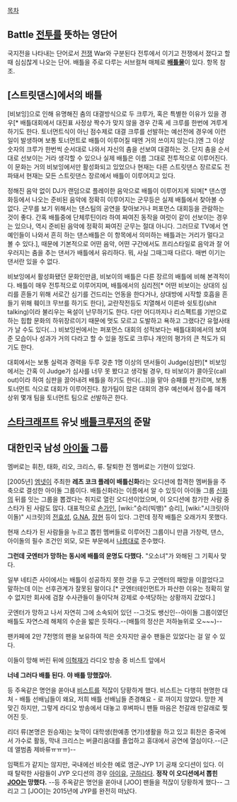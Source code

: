 [[목차]]

== Battle [[전투]]를 뜻하는 영단어 ==
국지전을 나타내는 단어로서 [[전쟁]] War와 구분된다 전투에서 이기고 전쟁에서 졌다고 할때 심심찮게 나오는 단어. 배틀을 주로 다루는 서브컬쳐 매체로 '''[[배틀물]]'''이 있다. 항목 참조.

== [스트릿댄스]에서의 배틀 ==
[비보잉]으로 인해 유명해진 춤의 대결방식으로 두 크루가, 혹은 특별한 이유가 있을 경우[* 배틀대회에서 대진표 사정상 짝수가 맞지 않을 경우 간혹 세 크루를 한번에 겨루게 하기도 한다. 토너먼트식이 아닌 점수제로 대결 크루를 선발하는 예선전에 경우에 이런 일이 발생하며 보통 토너먼트로 배틀이 이루어질 때엔 거의 쓰이지 않는다.]엔 그 이상 숫자의 크루가 한번씩 순서대로 나와서 자신의 춤을 선보여 대결하는 것. 단지 춤을 순서대로 선보이는 거라 생각할 수 있으나 실제 배틀은 이름 그대로 전투적으로 이루어진다. 이 문화는 거의 비보잉에서만 활성화되고 있었으나 현재는 다른 스트릿댄스 장르로도 전파돼서 현재는 모든 스트릿댄스 장르에서 배틀이 이루어지고 있다.

정해진 음악 없이 DJ가 랜덤으로 플레이한 음악으로 배틀이 이루어지게 되며[* 댄스영화등에서 나오는 준비된 음악에 정확히 이루어지는 군무등은 실제 배틀에서 찾아볼 수 없다. 군무를 보기 위해서는 댄스팀의 공연을 찾아보거나 퍼포먼스 대회등을 관람하는 것이 좋다. 간혹 배틀중에 단체루틴이라 하여 짜여진 동작을 여럿이 같이 선보이는 경우는 있으나, 역시 준비된 음악에 정확히 짜여진 군무는 절대 아니다. 그러므로 TV에서 연예인들이 나와서 흔히 하는 댄스배틀은 이 항목에서 의미하는 배틀과는 거리가 멀다고 볼 수 있다.], 때문에 기본적으로 어떤 음악, 어떤 구간에서도 프리스타일로 음악과 잘 어우러지는 춤을 추는 댄서가 배틀에서 유리하다. 뭐, 사실 그때그때 다르다. 매번 이기는 댄서란 있을 수 없다.

비보잉에서 활성화됐던 문화인만큼, 비보이의 배틀은 다른 장르의 배틀에 비해 본격적이다. 배틀이 매우 전투적으로 이루어지며, 배틀에서의 심리전[* 어떤 비보이는 상대의 심리를 흔들기 위해 서로간 심기를 건드리는 언동을 한다거나, 상대방에 시작할 호흡을 흔들기 위해 훼이크 무브를 하기도 한다], 교란작전등도 치열해서 이른바 쉿토킹(shit talking)이라 불리우는 욕설이 난무하기도 한다. 다만 어디까지나 리스펙트를 기반으로 하는 힙합 문화의 하위장르이기 때문에 멋도 모르고 도발하고 욕하고 그랬다간 유혈사태가 날 수도 있다(...)
비보잉씬에서는 퍼포먼스 대회의 성적보다는 배틀대회에서의 보여준 모습이나 성과가 거의 다라고 할 수 있을 정도로 크루나 개인의 평가의 큰 척도가 되기도 한다.

대회에서는 보통 실력과 경력을 두루 갖춘 1명 이상의 댄서들이 Judge(심판)[* 비보잉에서는 간혹 이 Judge가 심사를 너무 못 봤다고 생각될 경우, 타 비보이가 콜아웃(call out)이라 하여 심판을 끌어내려 배틀을 하기도 한다(...)]을 맡아 승패를 판가르며, 보통 토너먼트 식으로 대회가 이루어진다. 참가팀이 많은 대회의 경우 예선에서 점수를 매겨 상위 몇개 팀을 토너먼트 팀으로 선발하곤 한다.

== [[스타크래프트]] 유닛 [[배틀크루저]]의 준말 ==

== 대한민국 남성 [[아이돌]] 그룹 ==
멤버로는 휘찬, 태화, 리오, 크리스, 류. 탈퇴한 전 멤버로는 기현이 있었다.

[2005년] [[엠넷]]이 주최한 '''레츠 코크 플레이 배틀신화'''라는 오디션에 합격한 멤버들을 주축으로 결성한 아이돌 그룹이다. 배틀신화라는 이름에서 알 수 있듯이 아이돌 그룹 [[신화]]의 뒤를 잇는 그룹을 뽑겠다는 취지로 열린 오디션이었으며, 이 오디션에 참가한 사람 중 스타가 된 사람도 많다. 대표적으로 [[손가인]], [wiki:"승리(빅뱅)" 승리], [wiki:"시크릿(아이돌)" 시크릿]의 [[전효성]], [[G.NA]], [[장현]] 등이 있다. 그런데 정작 배틀은 오래가지 못했다.

현재 스타가 된 사람들을 누르고 뽑힌 멤버들로 이루어진 그룹이니 만큼 가창력, 댄스, 아이돌의 필수 조건인 외모, 모든 부문에서 [[나름]]대로 준수했다.

'''그런데 굿엔터가 망하는 동시에 배틀의 운명도 다했다.''' "오소녀"가 와해된 그 기획사 맞다.

일부 네티즌 사이에서는 배틀이 성공하지 못한 것을 두고 굿엔터의 패망을 이끌었다고 말하는데 이는 선후관계가 잘못된 말이다.[* 굿엔터테인먼트가 파산한 이유는 정확히 알 수 없지만 회사에 검찰 수사관들이 들이닥쳐 강제로 수색당하는 상황까지 갔었다.]

굿엔터가 망하고 나서 자연히 그에 소속되어 있던 --그것도 쌩신인--아이돌 그룹이였던 배틀도 자연스레 해체의 수순을 밟은 듯하다.--(배틀의 정산은 저하늘위로 오~~~)--

팬카페에 2만 7천명의 팬을 보유하여 적은 숫자지만 골수 팬들은 있었다는 걸 알 수 있다. 

이들이 망해 버린 뒤에 [[이혁재]]가 라디오 방송 중 비스트 앞에서 

'''너네 그러다 배틀 된다.'''
'''야 배틀 망했잖아.'''

등 주옥같은 명언을 쏟아내 [[비스트]]를 적잖이 당황하게 했다. 비스트는 다행히 현명한 대처 - 배틀 선배님들이 왜요, 저희 배틀 선배님들 존경해요 - 로 까이지 않았다. 망한 게 맞긴 하지만, 그렇게 라디오 방송에서 대놓고 후벼파니 팬들 마음은 천갈래 만갈래로 찢어진 듯.

리더 류(본명은 원승재)는 늦깍이 대학생(한예종 연기)생활을 하고 있고 휘찬은 중국에서 가수로 활동, 막내 크리스는 버클리음대를 졸업하고 홍대에서 공연에 열심이다.--(근데 앨범좀 제바류ㅠㅠㅠ)--

임팩트가 같지는 않지만, 국내에선 비슷한 예로 엠군-JYP 1기 공채 오디션이 있다. 이 때 탈락한 사람들이 JYP 오디션의 경우 [[아이유]], [[구하라]]다. '''정작 이 오디션에서 뽑힌 [[JOO]]는 망했다.''' --등 주옥같은 명언을 쏟아내 [JOO] 팬들을 적잖이 당황하게 했다-- 그리고 그 [JOO]는 2015년에 JYP를 완전히 떠났다.

